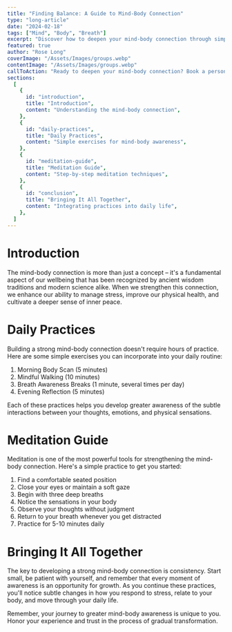 ```yaml
---
title: "Finding Balance: A Guide to Mind-Body Connection"
type: "long-article"
date: "2024-02-18"
tags: ["Mind", "Body", "Breath"]
excerpt: "Discover how to deepen your mind-body connection through simple daily practices that will transform your wellbeing."
featured: true
author: "Rose Long"
coverImage: "/Assets/Images/groups.webp"
contentImage: "/Assets/Images/groups.webp"
callToAction: "Ready to deepen your mind-body connection? Book a personalized session with me today!"
sections:
  [
    {
      id: "introduction",
      title: "Introduction",
      content: "Understanding the mind-body connection",
    },
    {
      id: "daily-practices",
      title: "Daily Practices",
      content: "Simple exercises for mind-body awareness",
    },
    {
      id: "meditation-guide",
      title: "Meditation Guide",
      content: "Step-by-step meditation techniques",
    },
    {
      id: "conclusion",
      title: "Bringing It All Together",
      content: "Integrating practices into daily life",
    },
  ]
---
```


# Introduction

The mind-body connection is more than just a concept – it's a fundamental aspect of our wellbeing that has been recognized by ancient wisdom traditions and modern science alike. When we strengthen this connection, we enhance our ability to manage stress, improve our physical health, and cultivate a deeper sense of inner peace.

# Daily Practices

Building a strong mind-body connection doesn't require hours of practice. Here are some simple exercises you can incorporate into your daily routine:

1. Morning Body Scan (5 minutes)
2. Mindful Walking (10 minutes)
3. Breath Awareness Breaks (1 minute, several times per day)
4. Evening Reflection (5 minutes)

Each of these practices helps you develop greater awareness of the subtle interactions between your thoughts, emotions, and physical sensations.

# Meditation Guide

Meditation is one of the most powerful tools for strengthening the mind-body connection. Here's a simple practice to get you started:

1. Find a comfortable seated position
2. Close your eyes or maintain a soft gaze
3. Begin with three deep breaths
4. Notice the sensations in your body
5. Observe your thoughts without judgment
6. Return to your breath whenever you get distracted
7. Practice for 5-10 minutes daily

# Bringing It All Together

The key to developing a strong mind-body connection is consistency. Start small, be patient with yourself, and remember that every moment of awareness is an opportunity for growth. As you continue these practices, you'll notice subtle changes in how you respond to stress, relate to your body, and move through your daily life.

Remember, your journey to greater mind-body awareness is unique to you. Honor your experience and trust in the process of gradual transformation.
